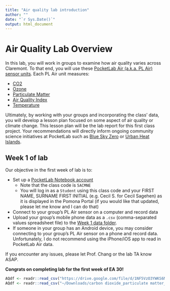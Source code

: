 ```yaml
---
title: "Air quality lab introduction"
author: ""
date: "`r Sys.Date()`"
output: html_document
---
```


# Air Quality Lab Overview

In this lab, you will work in groups to examine how air quality varies across Claremont. To that end, you will use these [PocketLab Air (a.k.a. PL Air) sensor units](https://support.thepocketlab.com/knowledge/pocketlab-air-specifications?hsLang=en). Each PL Air unit measures:

* [CO2](https://support.thepocketlab.com/knowledge/how-does-the-pocketlab-air-co2-sensor-work)
* [Ozone](https://support.thepocketlab.com/knowledge/how-does-the-pocketlab-air-ozone-sensor-work)
* [Particulate Matter](https://support.thepocketlab.com/knowledge/how-does-the-pocketlab-air-particulate-matter-sensor-work)
* [Air Quality Index](https://support.thepocketlab.com/knowledge/measuring-air-quality-index)
* [Temperature](https://support.thepocketlab.com/knowledge/tips-for-measuring-temperature)

Ultimately, by working with your groups and incorporating the class' data, you will develop a lesson plan focused on some aspect of air quality or climate change. This lesson plan will be the lab report for this first class project. Your recommendations will directly inform ongoing community science initiatives at PocketLab such as [Blue Sky Zero](https://archive.thepocketlab.com/educators/article/blue-sky-zero) or [Urban Heat Islands](https://blog.thepocketlab.com/georgia-tech-is-mapping-heat-islands-in-atlanta-with-pocketlabs).

## Week 1 of lab

Our objective in the first week of lab is to:

* Set up a [PocketLab Notebook account](https://app.thepocketlab.com/home)
  + Note that the class code is `5ACMNE`
  + You will log in as a `Student` using this class code and your FIRST NAME, SURNAME FIRST INITIAL (e.g. Cecil S. for Cecil Sagehen) as it is displayed in the Pomona Portal (if you would like that updated, please let me know and I can do that)
* Connect to your group's PL Air sensor on a computer and record data
* Upload your group's mobile phone data as a `.csv` (comma-separated values spreadsheet file) to the [Week 1 data folder](https://drive.google.com/drive/folders/1_sl0G6HRjXt8a1aFGjiD2L4VaEYQOSTu?usp=sharing).
* If someone in your group has an Android device, you may consider connecting to your group's PL Air sensor on a phone and record data. Unfortunately, I do not recommend using the iPhone/iOS app to read in PocketLab Air data.

If you encounter any issues, please let Prof. Chang or the lab TA know ASAP.

**Congrats on completing lab for the first week of EA 30!**

```r
AQdf <- readr::read_csv("https://drive.google.com/file/d/1NF5VzO3YWKS6MJDll19exdWYRKbtdD_F/view?usp=sharing") # doesn't work - formats data badly or weirdly.
AQdf <- readr::read_csv("~/Downloads/carbon dioxide_particulate matter_air quality index_pressure barometric_internal temperature_humidity_dew point_heat index_pressure altitude_ozone_8_6_2021__4_49_29_PM..csv")
```
